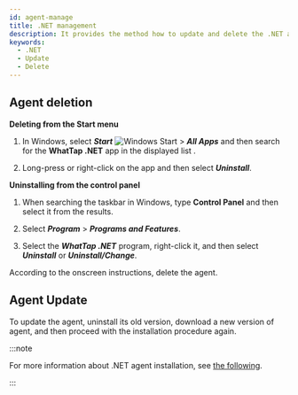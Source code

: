 ```yaml
---
id: agent-manage
title: .NET management
description: It provides the method how to update and delete the .NET agent.
keywords:
  - .NET
  - Update
  - Delete
---
```


## Agent deletion

**Deleting from the Start menu**

1. In Windows, select **_Start_** ![Windows Start](/img/btn-windows.svg) > **_All Apps_** and then search for the **WhatTap .NET** app in the displayed list .

2. Long-press or right-click on the app and then select **_Uninstall_**.

**Uninstalling from the control panel**

1. When searching the taskbar in Windows, type **Control Panel** and then select it from the results.

2. Select **_Program_** > **_Programs and Features_**.

3. Select the **_WhatTap .NET_** program, right-click it, and then select **_Uninstall_** or **_Uninstall/Change_**.

According to the onscreen instructions, delete the agent.

## Agent Update

To update the agent, uninstall its old version, download a new version of agent, and then proceed with the installation procedure again.

:::note

For more information about .NET agent installation, see [the following](install-agent#install-agent).

:::
